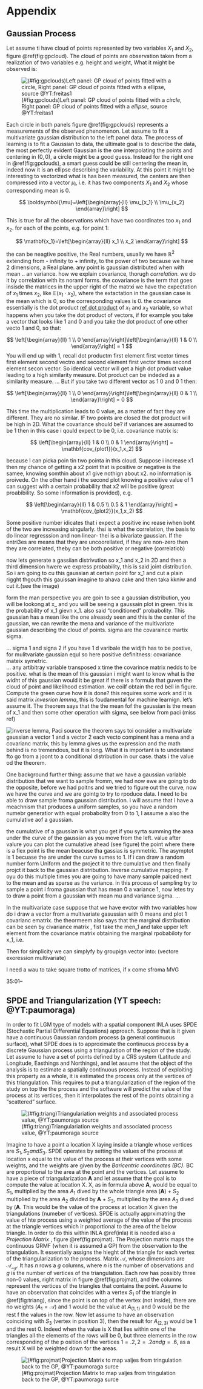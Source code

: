 # Appendix {-}

## Gaussian Process{#gpbasics}

Let assume ti have cloud of points represented by two variables $X_1$ and $X_2$, figure \@ref(fig:gpcloud). The cloud of points are observation taken from a realization of two variables e.g. height and weight, What it might be observed is:

![(#fig:gpclouds)Left panel: GP cloud of points fitted with a _circle_, Right panel: GP cloud of points fitted with a _ellipse_, source @YT:freitas1](appendix_images/gp_base_1.jpg)

Each circle in both panels figure \@ref(fig:gpclouds) represents a measurements of the observed phenomenon. Let assume to fit a multivariate gaussian distribution to the left panel data. The process of learning is to fit a Gaussian to data, the ultimate goal is to describe the data, the most perfectly evident Gaussian is the one interpolating the points and centering in $\left(0,0\right)$, a circle might be a good guess. Instead for the right one in \@ref(fig:gpclouds), a smart guess could be still centering the mean in, indeed now it is an ellipse describing the variability.
At this point it might be interesting to vectorized what is has been measured, the centers are then compressed into a vector $\mu_{i}$, i.e. it has two components $X_1$ and $X_2$ whose corresponding mean is 0.

$$
\boldsymbol{\mu}=\left[\begin{array}{ll}
\mu_{x_1} \\
\mu_{x_2}
\end{array}\right]
$$

This is true for all the observations which have two coordinates too $x_1$ and $x_2$. for each of the points, e.g. for point 1:

$$
\mathbf{x_1}=\left[\begin{array}{ll}
x_1 \\
x_2
\end{array}\right]
$$

the can be neagtive positive, the Real numbers, usually we have $\mathbb{R}^{2}$ extending from - infinity to + infinity, to the power of two because we have 2 dimensions, a Real plane.
any point is gaussian distributed when with mean .. an variance. 
how we explain covariance, thorugh _correlation._
we do it by correlation with its noraml forms. the covariance is the term that goes insisde the matrices in the upper right of the matrxi we have the expectation of $x_1$ times $x_2$, like $\mathbb{E}(x_1 \cdot x_2)$, where the extactation in the gaussian case is the mean which is 0, so the corresponding values is 0.
the covariance essentially is the dot product  [ref dot product](https://mathinsight.org/dot_product_matrix_notation) of $x_1$ and $x_2$ variable, so what happens when you take the dot product of vectors, 
if for example you take a vector that looks like 1 and 0 and you take the dot product of one other vecto 1 and 0, so that:

$$
\left[\begin{array}{ll}
1 \\
0
\end{array}\right]\left[\begin{array}{ll}
1 & 0 \\
\end{array}\right] = 1
$$
You will end up with 1, recall dot productm first element first vcetor times first element second vectro and second element first vector times second element secon vector. So identical vector will get a high dot product value leading to a high similarity measure. Dot product can be indeded as a similarity measure.
... But if you take two different vector as 1 0 and 0 1 then:

$$
\left[\begin{array}{ll}
1 \\
0
\end{array}\right]\left[\begin{array}{ll}
0 & 1 \\
\end{array}\right] = 0
$$

This time the multiplication leads to 0 value, as a matter of fact they are different. They are no similar.
IF two points are closed the dot product will be high in 2D. What the covariance should be? if variances are assumed to be 1 then in this case i qould expect to be 0, i.e. covariance matrix is:



$$
\left[\begin{array}{ll}
1 & 0 \\
0 & 1
\end{array}\right] = \mathbf{cov_{plot1}}(x_1,x_2)
$$


because I can picka  poin tin two pointa in this cloud. Suppose i increase x1 then my chance of getting a x2 point that is positive or negative is the samee, knowing somthin about x1 give nothign about x2. no information is proivede. On the other hand i the second plot knowing a positive value of 1 can suggest with a certain probability that x2 will be positive (great proabibility. So some information is provided), e.g.

$$
\left[\begin{array}{ll}
1   & 0.5 \\
0.5 & 1
\end{array}\right] = \mathbf{cov_{plot2}}(x_1,x_2)
$$

Some positive number idicates that i expect a positive inc rease iwhen boht of the two are increasing singularly. thsi is what the correlation, the basis to do linear regresssion and non linear- thei is a bivariate gaussian. If the entri3es are  means that they are uncoorellated, if they are non-zero then they are correlated, theby can be both positive or negative (correlatiob)

now lets generate a gassiian distrivution so x_1 and x_2 in 2D and then a third dimension hwere we express probability, this is said joint distribution. So i am going to cu this gaussian at certain point for x_1 and cut a plain rigght thgouth this gauissan imagine to ahava cake and then taka kkniw and cut it.(see the image)


form the man perspective you are goin to see a gaussian distribution, you will be lookong at x_ and you will be seeing a gaussain plot in green. this is the probability of x_1 gievn x_1. also said "conditioned" probabolity. This gaussian has a mean like the one alreasdy seen and this is the center of the gaussian, we can rewrite the mena and variance of the multivariate gaussian describing the cloud of points. sigma are the covaraince martix sigma. 

...
sigma 1 and signa 2 if you have 1 d varibale the widjth has to be postive, for mulitvariate gaussian equl so here positive definitness: covariance mateix symetric.  
...
any artibitray variable transposed x time the covarince matrix nedds to be positive. 
 what is the mean of this gaussian i might want to know what is the widht of this gaussian would it be great if there is a formula that guven the cloud of point and likelihood estimation. we coilf obtain the red bell in figure. 
Compute the green curve how it is done? this requires some work and it is said matrix *invesrion lemma*, this is foudamental for machine learnign. let's assume it. The theorem says that the the mean fof the gaussian is the mean of x_1 and then some other operation with sigma, see below from paci (miss ref)

![inverse lemma, Paci source](appendix_images/inverse_lemma.jpg)
the theorem says toi ocnsider a multivariate gaussian a vector 1 and a vector 2 each vecto compinent has a mena and a covarianc matrix, this by lemma gives us the expression and the math behind is no tremendous, but it is long. What it is important is to undestand fto go from a joont to a conditional distribution in our case. thats i the value od the theorem. 

One background further thing: assume that we have a gaussian variable distribution that we want to sample fromm,  we had now ewe are going to do the opposite, before we had poitns and we tried to figure out the curve, now we have the curve and we are gointg to try to rpoduce data. I need to be able to draw sample froma gaussian distribution. i will assume that i have a meachnism that produces a uniform samples, so you have a random numebr generatior with equal probabolity from 0 to 1, I assume a also the cumulative aof a gaussian.

the cumulative of a gaussian is what you get if you syrta summing the area under the curve of the gaussian as you move from the left. value after valure you can plot the cumulative ahead (see figure) the point where there is a flex point is the mean beacuse tha gassias is symmetric. The asymptot is 1 becuase the are under the curve sumes to 1. 
If i can draw a random number form Uniform and the project it to thre cumulative and then finally projct it back to the gaussian distribution. Inverse cumulative mapping. If oyu do this multiple times you are going to have many sample palced next to the mean and as sparse as the variance. in this process of sampling try to sample a point i froma gaussian that has mean 0 a variance 1, now letes try to draw a point from a gaussian with mean mu and variance sigma. ...

In the multivariate case suppose that we have  evctor with two variables how do i draw a vector from a multivariate gasussian with 0 means and plot 1 covarianc ematrix. the theormeem also says that the marginal distribution can be seen by civariance matrix , fist take the men_1 and take upper left element from the covariance matrix obtaining the marginal rpobabiloty for x_1, i.e.

<!-- $$ -->
<!-- \pi(x_1) = \mathbf{N}(\mu_1, \Sigma_{11}) \\ -->
<!-- \pi(x_2) = \mathbf{N}(\mu_2, \Sigma_{22})  -->
<!-- $$ -->
<!-- then in our problem: -->

<!-- $$ -->
<!-- \pi(x_1) = \mathbf{N}(0, 1) \\ -->
<!-- \pi(x_2) = \mathbf{N}(0, 1)  -->
<!-- $$ -->
Then for simplicity we can simplyfy by groupign vector into:
(vectore exoression multivariate)

I need a wau to take square trotto of matrices, if x come sfroma  MVG 

35:01--


## SPDE and Triangularization (YT speech: @YT:paumoraga){#triangular}

In order to fit LGM type of models with a spatial component INLA uses SPDE (Stochastic Partial Differential Equations) approach.
Suppose that is it given have a continuous Gaussian random process (a general continuous surface), what SPDE does is to approximate the continuous process by a discrete Gaussian process using a triangulation of the region of the study. Let assume to have a set of points defined by a CRS system (Latitude and Longitude, Easthings and Northings), and let assume that the object of the analysis is to estimate a spatially continuous process. Instead of exploiting this property as a whole, it is estimated the process only at the vertices of this triangulation. This requires to put a triangularization of the region of the study on top the the process and the software will predict the value of the process at its vertices, then it interpolates the rest of the points obtaining a "scattered" surface. 

![(#fig:triang)Triangulariation weights and associated process value, @YT:paumoraga source](appendix_images/appendix_triangularization.jpg)

Imagine to have a point a location X laying inside a triangle whose vertices are $S_1, S_2 and S_3$. SPDE operates by setting the values of the process at location x equal to the value of the process at their vertices with some weights, and the weights are given by the _Baricentric coordinates (BC)_. BC are proportional to the area at the point and the vertices. Let assume to have a piece of triangularization $\boldsymbol{A}$ and let assume that the goal is to compute the value at location X. X, as in formula above $\boldsymbol{A}$, would be equal to $S_1$, multiplied by the area $A_1$ dived by the whole triangle area ($\boldsymbol{A}$) + $S_2$ multiplied by the area $A_2$ divided by $\boldsymbol{A}$ + $S_3$, multiplied by the area $A_3$ dived by ($\boldsymbol{A}$. This would be the value of the process at location X given the triangulations (numeber of vertices). SPDE is actually apprximatring the value of hte process using a weighted average of the value of the process at the triangle vertices which ir proportional to the area of the below triangle. 
In order to do this within INLA \@ref(inla) it is needed also a _Projection Matrix_ , figure \@ref(fig:projmat). The Projection matrix maps the continuous GRMF (when it is assumed a GP) from the observation to the triangulation. It essentially assigns the hieght of the triangle for each vertex of the triangularization to the process. Matrix $\mathcal{A}$, whose dimensions are $\mathcal{A_{ng}}$. It has $n$ rows a $g$ columns, where $n$ is the number of observations and $g$ is the number of vertices of the triangulation. Each row has possibly three non-0 values, right matrix in figure \@ref(fig:projmat), and the columns represent the vertices of the triangles that contains the point. Assume to have an observation that coincides with a vertex $S_1$ of the triangle in \@ref(fig:triang), since the point is on top of the vertex (not inside), there are no weights ($A_1 = \mathcal{A}$) and 1 would be the value at $A_{(1,1)}$ and 0 would be the rest f the values in the row. Now let assume to have an observation coinciding with $S_3$ (vertex in position 3), then the result for $A_{(2,3)}$ would be 1 and the rest 0. Indeed when tha value is X that lies within one of the triangles all the elements of the rows will be 0, but three elements in the row corresponding of the p osition of the vertices $1 = .2, 2 = .2 and g = .6$, as a result X will be weighted down for the areas.

![(#fig:projmat)Projection Matrix to map valjes from tringulation back to the GP, @YT:paumoraga surce](appendix_images/appendix_proj.jpg)
